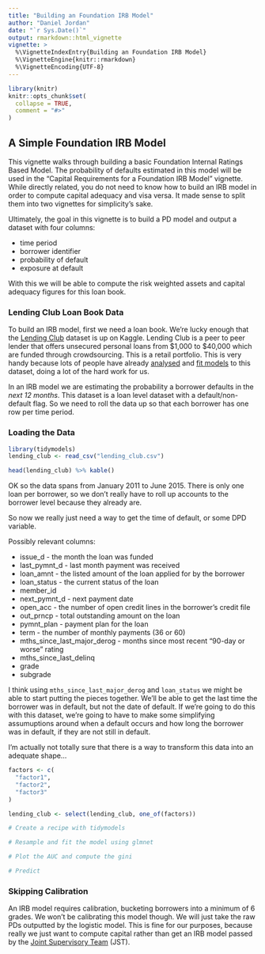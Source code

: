 ```yaml
---
title: "Building an Foundation IRB Model"
author: "Daniel Jordan"
date: "`r Sys.Date()`"
output: rmarkdown::html_vignette
vignette: >
  %\VignetteIndexEntry{Building an Foundation IRB Model}
  %\VignetteEngine{knitr::rmarkdown}
  %\VignetteEncoding{UTF-8}
---
```


```r
library(knitr)
knitr::opts_chunk$set(
  collapse = TRUE,
  comment = "#>"
)
```

## A Simple Foundation IRB Model

This vignette walks through building a basic Foundation Internal Ratings Based Model. The probability of defaults estimated in this model will be used in the "Capital Requirements for a Foundation IRB Model" vignette. While directly related, you do not need to know how to build an IRB model in order to compute capital adequacy and visa versa. It made sense to split them into two vignettes for simplicity's sake.

Ultimately, the goal in this vignette is to build a PD model and output a dataset with four columns:

  * time period
  * borrower identifier
  * probability of default
  * exposure at default

With this we will be able to compute the risk weighted assets and capital adequacy figures for this loan book.

### Lending Club Loan Book Data

To build an IRB model, first we need a loan book. We're lucky enough that the [Lending Club](https://www.kaggle.com/wendykan/lending-club-loan-data) dataset is up on Kaggle. Lending Club is a peer to peer lender that offers unsecured personal loans from \$1,000 to \$40,000 which are funded through crowdsourcing. This is a retail portfolio. This is very handy because lots of people have already [analysed](https://www.kaggle.com/erykwalczak/initial-loan-book-analysis) and [fit models](https://rstudio-pubs-static.s3.amazonaws.com/203258_d20c1a34bc094151a0a1e4f4180c5f6f.html) to this dataset, doing a lot of the hard work for us. 

In an IRB model we are estimating the probability a borrower defaults in the *next 12 months*. This dataset is a loan level dataset with a default/non-default flag. So we need to roll the data up so that each borrower has one row per time period. 

### Loading the Data

```r
library(tidymodels)
lending_club <- read_csv("lending_club.csv")

head(lending_club) %>% kable()
```

OK so the data spans from January 2011 to June 2015. There is only one loan per borrower, so we don't really have to roll up accounts to the borrower level because they already are. 

So now we really just need a way to get the time of default, or some DPD variable.

Possibly relevant columns:

  * issue_d - the month the loan was funded
  * last_pymnt_d - last month payment was received
  * loan_amnt - the listed amount of the loan applied for by the borrower
  * loan_status - the current status of the loan
  * member_id 
  * next_pymnt_d - next payment date
  * open_acc - the number of open credit lines in the borrower's credit file
  * out_prncp - total outstanding amount on the loan
  * pymnt_plan - payment plan for the loan
  * term - the number of monthly payments (36 or 60)
  * mths_since_last_major_derog - months since most recent "90-day or worse" rating
  * mths_since_last_delinq
  * grade 
  * subgrade
  
I think using `mths_since_last_major_derog` and `loan_status` we might be able to start putting the pieces together. We'll be able to get the last time the borrower was in default, but not the date of default. If we're going to do this with this dataset, we're going to have to make some simplifying assumuptions around when a default occurs and how long the borrower was in default, if they are not still in default.
  
I'm actually not totally sure that there is a way to transform this data into an adequate shape...



```r
factors <- c(
  "factor1",
  "factor2",
  "factor3"
)

lending_club <- select(lending_club, one_of(factors))

# Create a recipe with tidymodels

# Resample and fit the model using glmnet

# Plot the AUC and compute the gini

# Predict

```

### Skipping Calibration 

An IRB model requires calibration, bucketing borrowers into a minimum of 6 grades. We won't be calibrating this model though. We will just take the raw PDs outputted by the logistic model. This is fine for our purposes, because really we just want to compute capital rather than get an IRB model passed by the [Joint Supervisory Team](https://www.bankingsupervision.europa.eu/banking/approach/jst/html/index.en.html) (JST).
